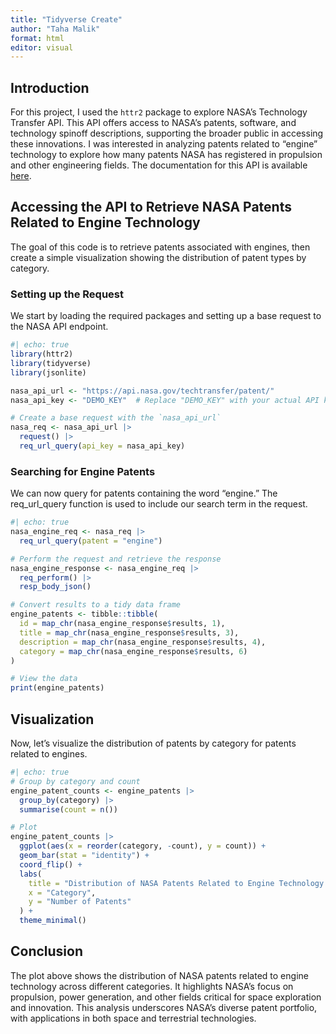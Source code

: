 ```yaml
---
title: "Tidyverse Create"
author: "Taha Malik"
format: html
editor: visual
---
```


## Introduction

For this project, I used the `httr2` package to explore NASA's Technology Transfer API. This API offers access to NASA's patents, software, and technology spinoff descriptions, supporting the broader public in accessing these innovations. I was interested in analyzing patents related to "engine" technology to explore how many patents NASA has registered in propulsion and other engineering fields. The documentation for this API is available [here](https://technology.nasa.gov).

## Accessing the API to Retrieve NASA Patents Related to Engine Technology

The goal of this code is to retrieve patents associated with engines, then create a simple visualization showing the distribution of patent types by category.

### Setting up the Request

We start by loading the required packages and setting up a base request to the NASA API endpoint.

```r
#| echo: true
library(httr2)
library(tidyverse)
library(jsonlite)

nasa_api_url <- "https://api.nasa.gov/techtransfer/patent/"
nasa_api_key <- "DEMO_KEY"  # Replace "DEMO_KEY" with your actual API key

# Create a base request with the `nasa_api_url`
nasa_req <- nasa_api_url |> 
  request() |> 
  req_url_query(api_key = nasa_api_key)
```

### Searching for Engine Patents

We can now query for patents containing the word "engine." The req_url_query function is used to include our search term in the request.

```r
#| echo: true
nasa_engine_req <- nasa_req |> 
  req_url_query(patent = "engine")

# Perform the request and retrieve the response
nasa_engine_response <- nasa_engine_req |> 
  req_perform() |> 
  resp_body_json()

# Convert results to a tidy data frame
engine_patents <- tibble::tibble(
  id = map_chr(nasa_engine_response$results, 1),
  title = map_chr(nasa_engine_response$results, 3),
  description = map_chr(nasa_engine_response$results, 4),
  category = map_chr(nasa_engine_response$results, 6)
)

# View the data
print(engine_patents)
```

## Visualization

Now, let’s visualize the distribution of patents by category for patents related to engines.

```r
#| echo: true
# Group by category and count
engine_patent_counts <- engine_patents |> 
  group_by(category) |> 
  summarise(count = n())

# Plot
engine_patent_counts |> 
  ggplot(aes(x = reorder(category, -count), y = count)) +
  geom_bar(stat = "identity") +
  coord_flip() +
  labs(
    title = "Distribution of NASA Patents Related to Engine Technology by Category",
    x = "Category",
    y = "Number of Patents"
  ) +
  theme_minimal()
```

## Conclusion

The plot above shows the distribution of NASA patents related to engine technology across different categories. It highlights NASA’s focus on propulsion, power generation, and other fields critical for space exploration and innovation. This analysis underscores NASA’s diverse patent portfolio, with applications in both space and terrestrial technologies.
